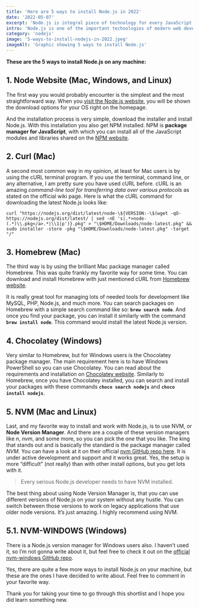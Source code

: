 ```yaml
---
title: 'Here are 5 ways to install Node.js in 2022'
date: '2022-05-07'
excerpt: 'Node.js is integral piece of technology for every JavaScript developer. It does not matter what OS you are using, you need to have Node installed. Here are 5 ways to do it in 2022.'
intro: 'Node.js is one of the important technologies of modern web development. Every web developer should understand the basics and what Node.js can provide for us. If you do not have Node installed, continue to the tutorial, where we will learn how to install it on your machine.'
category: 'nodejs'
image: '5-ways-to-install-nodejs-in-2022.jpeg'
imageAlt: 'Graphic showing 5 ways to install Node.js'
---
```


**These are the 5 ways to install Node.js on any machine:**

## 1. Node Website (Mac, Windows, and Linux)

The first way you would probably encounter is the simplest and the most straightforward way. When you <a href="https://nodejs.org/" target="_blank" alt="Official Node.js website" >visit the Node.js website</a>, you will be shown the download options for your OS right on the homepage.

And the installation process is very simple, download the installer and install Node.js. With this installation you also get NPM installed. NPM is **package manager for JavaScript**, with which you can install all of the JavaScript modules and libraries shared on the <a href="https://www.npmjs.com/" target="_blank" alt="Official NPM website" >NPM website</a>.

## 2. Curl (Mac)

A second most common way in my opinion, at least for Mac users is by using the cURL terminal program. If you use the terminal, command line, or any alternative, I am pretty sure you have used cURL before. cURL is an amazing _command-line tool for transferring data over various protocols_ as stated on the official wiki page. Here is what the cURL command for downloading the latest Node.js looks like:

```shell title="shell"
curl "https://nodejs.org/dist/latest/node-\${VERSION:-\$(wget -qO- https://nodejs.org/dist/latest/ | sed -nE 's|.*>node-(.*)\\.pkg</a>.*|\\1|p')}.pkg" > "\$HOME/Downloads/node-latest.pkg" && sudo installer -store -pkg "\$HOME/Downloads/node-latest.pkg" -target "/"
```

## 3. Homebrew (Mac)

The third way is by using the brilliant Mac package manager called Homebrew. This was quite frankly my favorite way for some time. You can download and install Homebrew with just mentioned cURL from <a href="https://brew.sh/" target="_blank" alt="Official Homebrew website" >Homebrew website</a>.

It is really great tool for managing lots of needed tools for development like MySQL, PHP, Node.js, and much more. You can search packages on Homebrew with a simple search command like so: **`brew search node`**. And once you find your package, you can install it similarly with the command **`brew install node`**. This command would install the latest Node.js version.

## 4. Chocolatey (Windows)

Very similar to Homebrew, but for Windows users is the Chocolatey package manager. The main requirement here is to have Windows PowerShell so you can use Chocolatey. You can read about the requirements and installation on <a href="https://chocolatey.org/" target="_blank" alt="Official Chocolatey website" >Chocolatey website</a>. Similarly to Homebrew, once you have Chocolatey installed, you can search and install your packages with these commands **`choco search nodejs`** and **`choco install nodejs`**.

## 5. NVM (Mac and Linux)

Last, and my favorite way to install and work with Node.js, is to use NVM, or **Node Version Manager**. And there are a couple of these version managers like _n_, _nvm_, and some more, so you can pick the one that you like. The king that stands out and is basically the standard is the package manager called _NVM_. You can have a look at it on their official <a href="https://github.com/creationix/nvm" target="_blank" alt="Official NVM GitHub repo" >nvm GitHub repo here</a>. It is under active development and support and it works great. Yes, the setup is more “difficult” (not really) than with other install options, but you get lots with it.

> Every serious Node.js developer needs to have NVM installed.

The best thing about using Node Version Manager is, that you can use different versions of Node.js on your system without any hustle. You can switch between those versions to work on legacy applications that use older node versions. It’s just amazing. I highly recommend using NVM.

## 5.1. NVM-WINDOWS (Windows)

There is a Node.js version manager for Windows users also. I haven’t used it, so I’m not gonna write about it, but feel free to check it out on the <a href="https://github.com/coreybutler/nvm-windows" target="_blank" alt="official nvm-windows GitHub repo" >official nvm-windows GitHub repo</a>.

Yes, there are quite a few more ways to install Node.js on your machine, but these are the ones I have decided to write about. Feel free to comment in your favorite way.

Thank you for taking your time to go through this shortlist and I hope you did learn something new.
